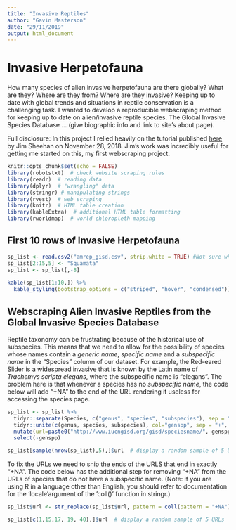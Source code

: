 ```yaml
---
title: "Invasive Reptiles"
author: "Gavin Masterson"
date: "29/11/2019"
output: html_document
---
```


# Invasive Herpetofauna

How many species of alien invasive herpetofauna are there globally? What are they? Where are they from? Where are they invasive? Keeping up to date with global trends and situations in reptile conservation is a challenging task. I wanted to develop a reproducible webscraping method for keeping up to date on alien/invasive reptile species. The Global Invasive Species Database ... (give biographic info and link to site's about page). 

Full disclosure: In this project I relied heavily on the tutorial published [here](https://naturaldatasolutions.com/2018/11/28/scraping-and-visualizing-the-gisd-with-r/) by Jim Sheehan on November 28, 2018. Jim's work was incredibly useful for getting me started on this, my first webscraping project. 


```r
knitr::opts_chunk$set(echo = FALSE)
library(robotstxt)  # check website scraping rules
library(readr)  # reading data
library(dplyr)  # "wrangling" data
library(stringr) # manipulating strings
library(rvest)  # web scraping
library(knitr)  # HTML table creation
library(kableExtra)  # additional HTML table formatting
library(rworldmap)  # world chloropleth mapping
```

## First 10 rows of Invasive Herpetofauna

```r
sp_list <- read.csv2("amrep_gisd.csv", strip.white = TRUE) #Not sure why it adds the 8th column with NA values
sp_list[2:15,5] <- "Squamata"
sp_list <- sp_list[,-8]
              
kable(sp_list[1:10,]) %>% 
  kable_styling(bootstrap_options = c("striped", "hover", "condensed"))
```


## Webscraping Alien Invasive Reptiles from the Global Invasive Species Database

Reptile taxonomy can be frustrating because of the historical use of subspecies.  This means that we need to allow for the possibility of species whose names contain a *generic name*, *specific name* and a *subspecific name* in the "Species" column of our dataset. For example, the Red-eared Slider is a widespread invasive that is known by the Latin name of *Trachemys scripta elegans*, where the subspecific name is "elegans". The problem here is that whenever a species has no *subspecific name*, the code below will add "+NA" to the end of the URL rendering it useless for accessing the species page.

```r

sp_list <- sp_list %>% 
  tidyr::separate(Species, c("genus", "species", "subspecies"), sep = " ", remove = FALSE) %>% 
  tidyr::unite(c(genus, species, subspecies), col="genspp", sep = "+", remove = FALSE) %>% 
  mutate(url=paste0("http://www.iucngisd.org/gisd/speciesname/", genspp)) %>% 
  select(-genspp)

sp_list[sample(nrow(sp_list),5),]$url  # display a random sample of 5 URLs
```

To fix the URLs we need to snip the ends of the URLS that end in exactly "+NA". The code below has the additional step for removing "+NA" from the URLs of species that do not have a subspecific name. (Note: if you are using R in a language other than English, you should refer to documentation for the 'locale'argument of the 'coll()' function in stringr.)

```r

sp_list$url <- str_replace(sp_list$url, pattern = coll(pattern = "+NA"), replacement = "")

sp_list[c(1,15,17, 19, 40),]$url  # display a random sample of 5 URLs
```